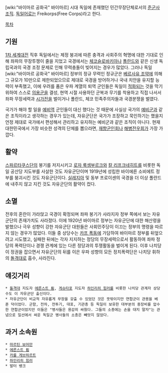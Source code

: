 [wiki:"바이마르 공화국" 바이마르] 시대 독일에 존재했던 민간무장단체로서의 [[준군사조직]]. [[독일어]]로는 Freikorps(Free Corps)라고 한다.

[[목차]]

== 기원 ==
[[1차 세계대전]] 직후 독일에서는 제정 붕괴에 따른 충격과 사회주의 혁명에 대한 기대로 인해 좌파의 무장투쟁이 줄을 지었고 국경에서는 [[체코슬로바키아]]나 [[폴란드]]와 같은 신생 독립국과의 국경 조정 문제로 인해 무력충돌이 빚어지는 경우가 많았다. 그러나 독일 [wiki:"바이마르 공화국" 바이마르] 정부의 정규 무력인 정규군은 [[베르사유 조약]]에 의해 그 규모가 10만으로 제한되었으므로 제대로 국경을 방어하거나 국내 치안을 유지할 능력이 부족했고, 이에 우려를 품은 우파 계열의 퇴역 군인들은 독일이 [[적화]]되는 것을 막기 위하여 스스로 [[의용군]]을 결성, 현역 시절 사용하던 군복과 무기를 착용하고 직접 나서서 좌파 무장세력과 [[시가전]]을 벌이거나 폴란드, 체코 민족주의자들과 국경분쟁을 벌였다. 

국가가 해야 할 일을 [[예비역]] 군인들이 대신 했다는 것 때문에 사실상 국가의 [[예비군]]과 같은 조직이라고 생각하는 경우가 있는데, 자유군단은 국가가 조장하고 묵인하기는 했을지언정 제대로 국가에서 편성해서 관리하고 유지하는 예비군과 같은 조직이 아니다. 현재 대한민국에서 가장 비슷한 성격의 단체를 뽑으라면, [[재향군인회]]나 [[해병전우회]]가 가장 가깝다.

== 활약 ==
[[스파르타쿠스단]]의 봉기를 저지시키고 [[로자 룩셈부르크]]와 [[칼 리프크네히트]]를 비롯한 독일 공산당 지도부를 사살한 것도 자유군단이며 1919년에 성립한 바이에른 소비에트 정부를 붕괴시킨 것도 자유군단이다. [[실레지아]] 및 동부 프로이센의 국경을 더 이상 폴란드에 내주지 않고 지킨 것도 자유군단의 활약이 컸다.

== 소멸 ==
전후의 혼란이 가라앉고 국경이 확정되며 좌파 봉기가 사라지자 정부 쪽에서 보는 자유군단의 존재가치도 사라졌다. 이에 1920년 바이마르 정부는 자유군단에 대한 해산령을 발했으나 극우 성향이 강한 자유군단 대원들은 사회민주당이 이끄는 정부의 명령을 따르지 않는 경우가 많았다. 이들 중 상당수는 [[카프 폭동]]에 가담하여 바이마르 정부를 뒤엎으려고 시도했고, 실패한 뒤에는 각자 지지하는 정당의 무장세력으로서 활동하여 좌파 정당의 폭력단이나 경쟁 관계에 있는 다른 정당과의 투쟁활동을 벌이게 된다. 이후 나치당이 정권을 잡으면서 자유군단의 뒤를 이은 우파 성향의 모든 정치폭력단은 나치당 휘하의 [[돌격대]]로 흡수, 사라진다.


== 얘깃거리 ==
 * [[돌격대]] 지도자 [[에른스트 룀]], [[게슈타포]] 지도자 [[하인리히 힘러]]를 비롯한 나치당 관계자 상당수도 이 자유군단 출신이다.
 * 자유군단이 비교적 자유롭게 무장을 갖출 수 있었던 것은 뜻밖이지만 연합군이 관용을 베푼 덕이었다. 군함, 전차, 전투기, 대포, 기관총 등 독일이 보유한 대부분의 중장비를 압수한 연합군이었지만 이들은 "병사들은 용감히 싸웠다. 그들의 소총에는 손을 대지 말자"는 관념으로 일선에서 싸운 독일군 병사들의 소총은 빼앗지 않았다. 

== 과거 소속원 ==
 * [[마르틴 보어만]]
 * [[에른스트 룀]]
 * [[카를 게브하르트]]
 * [[하인리히 힘러]]
 * 발터 뱅크
